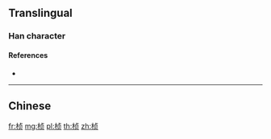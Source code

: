 {{also|楨}}
==Translingual==

===Han character===
{{Han char|rn=75|rad=木|as=06|sn=10|four=|canj=DYBO|ids=⿰木贞}}

====References====
* {{Han ref|kx=0526.211|hdz=21198.020|uh=6862|ud=26722}}

----

==Chinese==
{{zh-see|楨}}

[[fr:桢]]
[[mg:桢]]
[[pl:桢]]
[[th:桢]]
[[zh:桢]]